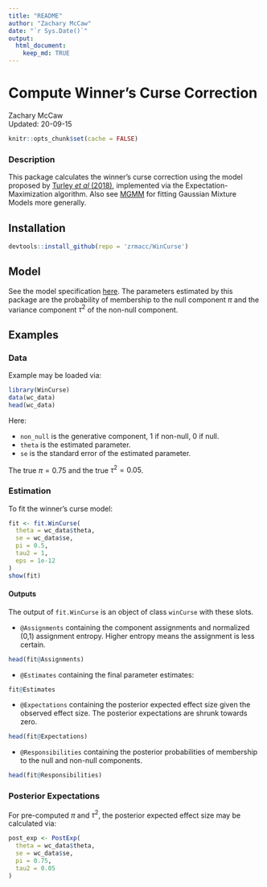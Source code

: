 ```yaml
---
title: "README"
author: "Zachary McCaw"
date: "`r Sys.Date()`"
output: 
  html_document: 
    keep_md: TRUE
--- 
```


# Compute Winner's Curse Correction

Zachary McCaw <br>
Updated: 20-09-15

```r
knitr::opts_chunk$set(cache = FALSE)
```

### Description

This package calculates the winner's curse correction using the model proposed by [Turley *et al* (2018)](https://pubmed.ncbi.nlm.nih.gov/29292387/), implemented via the Expectation-Maximization algorithm. Also see [MGMM](https://github.com/zrmacc/MGMM) for fitting Gaussian Mixture Models more generally. 

## Installation

```R
devtools::install_github(repo = 'zrmacc/WinCurse')
```

## Model
See the model specification [here](https://github.com/zrmacc/WinCurse/blob/master/vignettes/Model.pdf). The parameters estimated by this package are the probability of membership to the null component $\pi$ and the variance component $\tau^{2}$ of the non-null component. 

## Examples

### Data

Example may be loaded via:

```R
library(WinCurse)
data(wc_data)
head(wc_data)
```

Here: 

* `non_null` is the generative component, 1 if non-null, 0 if null. 
* `theta` is the estimated parameter. 
* `se` is the standard error of the estimated parameter. 

The true $\pi = 0.75$ and the true $\tau^{2} = 0.05$. 

### Estimation

To fit the winner's curse model: 
```r
fit <- fit.WinCurse(
  theta = wc_data$theta,
  se = wc_data$se,
  pi = 0.5,
  tau2 = 1,
  eps = 1e-12
)
show(fit)
```

#### Outputs

The output of `fit.WinCurse` is an object of class `winCurse` with these slots.

* `@Assignments` containing the component assignments and normalized (0,1) assignment entropy. Higher entropy means the assignment is less certain. 

```r
head(fit@Assignments)
```

* `@Estimates` containing the final parameter estimates:

```r
fit@Estimates
```

* `@Expectations` containing the posterior expected effect size given the observed effect size. The posterior expectations are shrunk towards zero. 

```r
head(fit@Expectations)
```
* `@Responsibilities` containing the posterior probabilities of membership to the null and non-null components. 

```r
head(fit@Responsibilities)
```

### Posterior Expectations
For pre-computed $\pi$ and $\tau^{2}$, the posterior expected effect size may be calculated via:
```r
post_exp <- PostExp(
  theta = wc_data$theta,
  se = wc_data$se,
  pi = 0.75,
  tau2 = 0.05
)
```